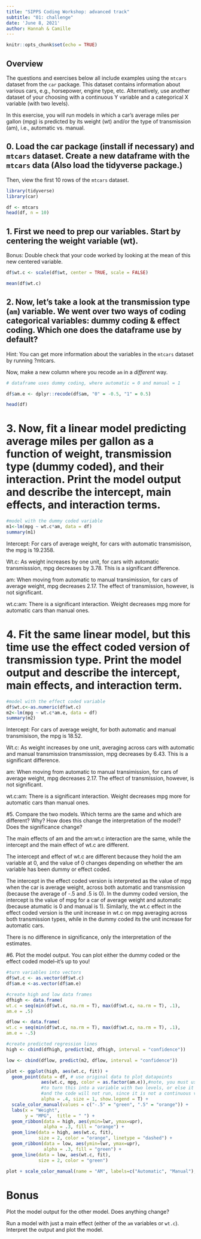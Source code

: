 ```yaml
---
title: "SIPPS Coding Workshop: advanced track"
subtitle: "01: challenge"
date: 'June 8, 2021'
author: Hannah & Camille
---
```


```r
knitr::opts_chunk$set(echo = TRUE)
```

## Overview

The questions and exercises below all include examples using the `mtcars` dataset from the `car` package. This dataset contains information about various cars, e.g., horsepower, engine type, etc. Alternatively, use another dataset of your choosing with a continuous Y variable and a categorical X variable (with two levels).

In this exercise, you will run models in which a car's average miles per gallon (mpg) is predicted by its weight (wt) and/or the type of transmission (am), i.e., automatic vs. manual.

## 0. Load the car package (install if necessary) and `mtcars` dataset. Create a new dataframe with the `mtcars` data  (Also load the tidyverse package.)

Then, view the first 10 rows of the `mtcars` dataset.

```r

library(tidyverse)
library(car)

df <- mtcars
head(df, n = 10)

```

## 1. First we need to prep our variables. Start by centering the weight variable (wt).

Bonus: Double check that your code worked by looking at the mean of this new centered variable.

```r

df$wt.c <- scale(df$wt, center = TRUE, scale = FALSE)

mean(df$wt.c)

```

## 2. Now, let's take a look at the transmission type (`am`) variable. We went over two ways of coding categorical variables: dummy coding & effect coding. Which one does the dataframe use by default?

Hint: You can get more information about the variables in the `mtcars` dataset by running ?mtcars.

Now, make a new column where you recode `am` in a *different* way. 

```r

# dataframe uses dummy coding, where automatic = 0 and manual = 1

df$am.e <- dplyr::recode(df$am, "0" = -0.5, "1" = 0.5)

head(df)

```


# 3. Now, fit a linear model predicting average miles per gallon as a function of weight, transmission type (dummy coded), and their interaction. Print the model output and describe the intercept, main effects, and interaction terms. 

```r
#model with the dummy coded variable
m1<-lm(mpg ~ wt.c*am, data = df)
summary(m1)

```
Intercept: For cars of average weight, for cars with automatic transmisison, the mpg is 19.2358. 

Wt.c: As weight increases by one unit, for cars with automatic transmisssion, mpg decreases by 3.78. This is a significant difference. 

am: When moving from automatic to manual transimission, for cars of average weight, mpg decreases 2.17. The effect of transmission, however, is not significant. 

wt.c:am: There is a significant interaction. Weight decreases mpg more for automatic cars than manual ones. 

# 4. Fit the same linear model, but this time use the effect coded version of transmission type. Print the model output and describe the intercept, main effects, and interaction term. 

```r
#model with the effect coded variable
df$wt.c<-as.numeric(df$wt.c)
m2<-lm(mpg ~ wt.c*am.e, data = df)
summary(m2)

```
Intercept: For cars of average weight, for both automatic and manual transmisison, the mpg is 18.52. 

Wt.c: As weight increases by one unit, averaging across cars with automatic and manual transmission transmisssion, mpg decreases by 6.43. This is a significant difference. 

am: When moving from automatic to manual transimission, for cars of average weight, mpg decreases 2.17. The effect of transmission, however, is not significant. 

wt.c:am: There is a significant interaction. Weight decreases mpg more for automatic cars than manual ones.

#5. Compare the two models. Which terms are the same and which are different? Why? How does this change the interpretation of the model? Does the significance change?

The main effects of am and the am:wt.c interaction are the same, while the intercept and the main effect of wt.c are different. 

The intercept and effect of wt.c are different because they hold the am variable at 0, and the value of 0 changes depending on whether the am variable has been dummy or effect coded. 

The intercept in the effect coded version is interpreted as the value of mpg when the car is average weight, across both automatic and transmission (because the average of -.5 and .5 is 0). In the dummy coded version, the intercept is the value of mpg for a car of average weight and automatic (because atumatic is 0 and manual is 1). Similarly, the wt.c effect in the effect coded version is the unit increase in wt.c on mpg averaging across both transmission types, while in the dummy coded its the unit increase for automatic cars. 

There is no difference in significance, only the interpretation of the estimates. 

#6. Plot the model output. You can plot either the dummy coded or the effect coded model--it's up to you!

```r
#turn variables into vectors
df$wt.c <- as.vector(df$wt.c)
df$am.e <-as.vector(df$am.e)

#create high and low data frames
dfhigh <- data.frame(
wt.c = seq(min(df$wt.c, na.rm = T), max(df$wt.c, na.rm = T), .1),
am.e = .5) 

dflow <- data.frame(
wt.c = seq(min(df$wt.c, na.rm = T), max(df$wt.c, na.rm = T), .1),
am.e = -.5)

#create predicted regression lines
high <- cbind(dfhigh, predict(m2, dfhigh, interval = "confidence"))

low <- cbind(dflow, predict(m2, dflow, interval = "confidence"))

plot <- ggplot(high, aes(wt.c, fit)) +
  geom_point(data = df, # use original data to plot datapoints 
             aes(wt.c, mpg, color = as.factor(am.e)),#note, you must use as.factor here
             #to turn this into a variable with two levels, or else it will try to plot this as continuous
             #and the code will not run, since it is not a continuous variable
             alpha = .4, size = 1, show.legend = T) +
  scale_color_manual(values = c("-.5" = "green", ".5" = "orange")) + 
  labs(x = "Weight",
       y = "MPG",  title = " ") +
  geom_ribbon(data = high, aes(ymin=lwr, ymax=upr), 
              alpha = .3, fill = "orange") +
  geom_line(data = high, aes(wt.c, fit), 
            size = 2, color = "orange", linetype = "dashed") +
  geom_ribbon(data = low, aes(ymin=lwr, ymax=upr), 
              alpha = .3, fill = "green") +
  geom_line(data = low, aes(wt.c, fit), 
            size = 2, color = "green") 

plot + scale_color_manual(name = "AM", labels=c("Automatic", "Manual"), values = c("green", "orange"))

```

# Bonus

Plot the model output for the other model. Does anything change?

Run a model with just a main effect (either of the `am` variables or `wt.c`). Interpret the output and plot the model. 

